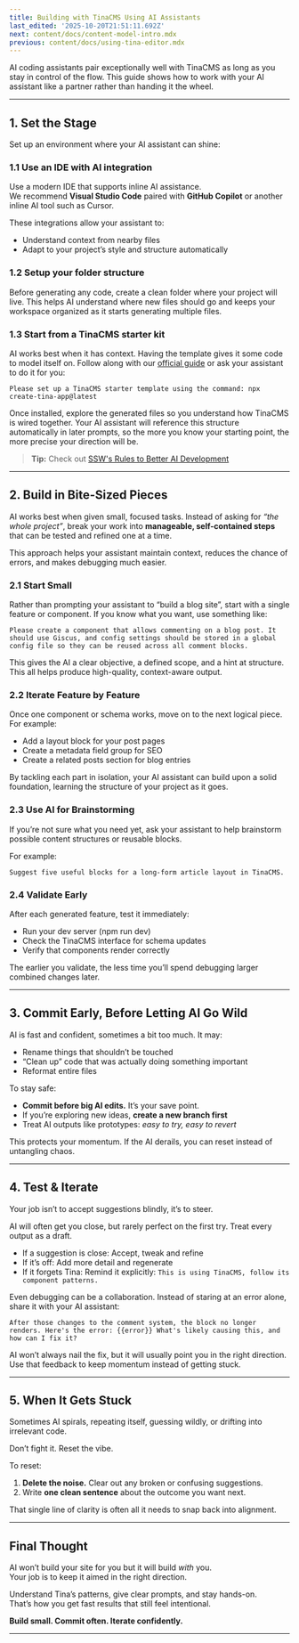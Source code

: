 ```yaml
---
title: Building with TinaCMS Using AI Assistants
last_edited: '2025-10-20T21:51:11.692Z'
next: content/docs/content-model-intro.mdx
previous: content/docs/using-tina-editor.mdx
---
```


AI coding assistants pair exceptionally well with TinaCMS as long as you stay in control of the flow. This guide shows how to work with your AI assistant like a partner rather than handing it the wheel.

***

## 1. Set the Stage

Set up an environment where your AI assistant can shine:

### 1.1 Use an IDE with AI integration

Use a modern IDE that supports inline AI assistance.\
We recommend **Visual Studio Code** paired with **GitHub Copilot** or another inline AI tool such as Cursor.

These integrations allow your assistant to:

* Understand context from nearby files
* Adapt to your project’s style and structure automatically

### 1.2 Setup your folder structure

Before generating any code, create a clean folder where your project will live.
This helps AI understand where new files should go and keeps your workspace organized as it starts generating multiple files.

### 1.3 Start from a TinaCMS starter kit

AI works best when it has context. Having the template gives it some code to model itself on. Follow along with our [official guide](https://tina.io/docs/introduction/using-starter) or ask your assistant to do it for you:

`Please set up a TinaCMS starter template using the command: npx create-tina-app@latest`

Once installed, explore the generated files so you understand how TinaCMS is wired together.
Your AI assistant will reference this structure automatically in later prompts, so the more you know your starting point, the more precise your direction will be.

> **Tip:** Check out [SSW's Rules to Better AI Development](https://www.ssw.com.au/rules/rules-to-better-ai-development/)

***

## 2. Build in Bite-Sized Pieces

AI works best when given small, focused tasks. Instead of asking for *“the whole project”*, break your work into **manageable, self-contained steps** that can be tested and refined one at a time.

This approach helps your assistant maintain context, reduces the chance of errors, and makes debugging much easier.

### 2.1 Start Small

Rather than prompting your assistant to “build a blog site”, start with a single feature or component. If you know what you want, use something like:

`Please create a component that allows commenting on a blog post. It should use Giscus, and config settings should be stored in a global config
 file so they can be reused across all comment blocks.`

This gives the AI a clear objective, a defined scope, and a hint at structure. This all helps produce high-quality, context-aware output.

### 2.2 Iterate Feature by Feature

Once one component or schema works, move on to the next logical piece.
For example:

* Add a layout block for your post pages
* Create a metadata field group for SEO
* Create a related posts section for blog entries

By tackling each part in isolation, your AI assistant can build upon a solid foundation, learning the structure of your project as it goes.

### 2.3 Use AI for Brainstorming

If you’re not sure what you need yet, ask your assistant to help brainstorm possible content structures or reusable blocks.

For example:

`Suggest five useful blocks for a long-form article layout in TinaCMS.`

### 2.4 Validate Early

After each generated feature, test it immediately:

* Run your dev server (npm run dev)
* Check the TinaCMS interface for schema updates
* Verify that components render correctly

The earlier you validate, the less time you’ll spend debugging larger combined changes later.

***

## 3. Commit Early, Before Letting AI Go Wild

AI is fast and confident, sometimes a bit too much. It may:

* Rename things that shouldn’t be touched
* “Clean up” code that was actually doing something important
* Reformat entire files

To stay safe:

* **Commit before big AI edits.** It’s your save point.
* If you’re exploring new ideas, **create a new branch first**
* Treat AI outputs like prototypes: *easy to try, easy to revert*

This protects your momentum. If the AI derails, you can reset instead of untangling chaos.

***

## 4. Test & Iterate

Your job isn’t to accept suggestions blindly, it’s to steer.

AI will often get you close, but rarely perfect on the first try.
Treat every output as a draft.

* If a suggestion is close: Accept, tweak and refine
* If it’s off: Add more detail and regenerate
* If it forgets Tina: Remind it explicitly: `This is using TinaCMS, follow its component patterns.`

Even debugging can be a collaboration. Instead of staring at an error alone, share it with your AI assistant:

`After those changes to the comment system, the block no longer renders.
Here's the error: {{error}}
What's likely causing this, and how can I fix it?`

AI won’t always nail the fix, but it will usually point you in the right direction. Use that feedback to keep momentum instead of getting stuck.

***

## 5. When It Gets Stuck

Sometimes AI spirals, repeating itself, guessing wildly, or drifting into irrelevant code.

Don’t fight it. Reset the vibe.

To reset:

1. **Delete the noise.** Clear out any broken or confusing suggestions.
2. Write **one clean sentence** about the outcome you want next.

That single line of clarity is often all it needs to snap back into alignment.

***

## Final Thought

AI won’t build your site for you but it will build *with* you.\
Your job is to keep it aimed in the right direction.

Understand Tina’s patterns, give clear prompts, and stay hands-on.\
That’s how you get fast results that still feel intentional.

**Build small. Commit often. Iterate confidently.**

***
